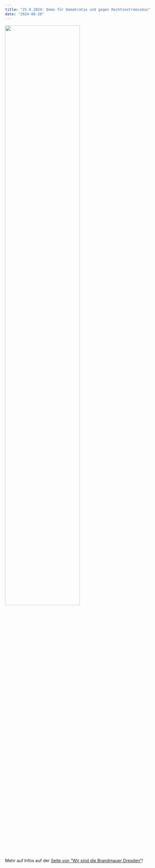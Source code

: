 ```yaml
---
title: "25.8.2024: Demo für Demokratie und gegen Rechtsextremismus"
date: "2024-08-20"
---
```

![](brandmauer.png){width=70% fig-align="center"}

Mehr auf Infos auf der [Seite von "Wir sind die Brandmauer Dresden"](https://wir-sind-die-brandmauer-dresden.org/)!